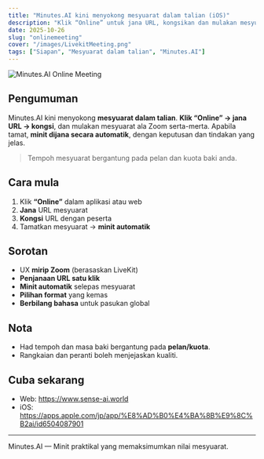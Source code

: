 ```yaml
---
title: "Minutes.AI kini menyokong mesyuarat dalam talian (iOS)"
description: "Klik “Online” untuk jana URL, kongsikan dan mulakan mesyuarat ala Zoom serta-merta. Minit akan dijana secara automatik apabila mesyuarat tamat."
date: 2025-10-26
slug: "onlinemeeting"
cover: "/images/LivekitMeeting.png"
tags: ["Siapan", "Mesyuarat dalam talian", "Minutes.AI"]
---
```


![Minutes.AI Online Meeting](/images/LivekitMeeting.png)

## Pengumuman
Minutes.AI kini menyokong **mesyuarat dalam talian**. **Klik “Online” → jana URL → kongsi**, dan mulakan mesyuarat ala Zoom serta-merta. Apabila tamat, **minit dijana secara automatik**, dengan keputusan dan tindakan yang jelas.

> Tempoh mesyuarat bergantung pada pelan dan kuota baki anda.

## Cara mula
1. Klik **“Online”** dalam aplikasi atau web  
2. **Jana** URL mesyuarat  
3. **Kongsi** URL dengan peserta  
4. Tamatkan mesyuarat → **minit automatik**

## Sorotan
- UX **mirip Zoom** (berasaskan LiveKit)
- **Penjanaan URL satu klik**
- **Minit automatik** selepas mesyuarat
- **Pilihan format** yang kemas
- **Berbilang bahasa** untuk pasukan global

## Nota
- Had tempoh dan masa baki bergantung pada **pelan/kuota**.  
- Rangkaian dan peranti boleh menjejaskan kualiti.

## Cuba sekarang
- Web: https://www.sense-ai.world  
- iOS: https://apps.apple.com/jp/app/%E8%AD%B0%E4%BA%8B%E9%8C%B2ai/id6504087901

---
Minutes.AI — Minit praktikal yang memaksimumkan nilai mesyuarat.
